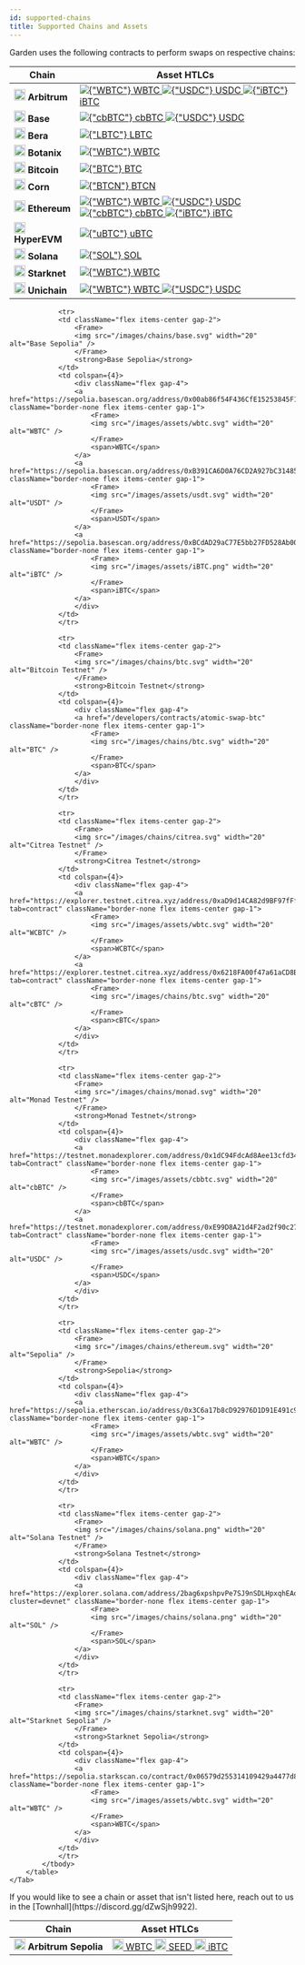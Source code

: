 ```yaml
---
id: supported-chains
title: Supported Chains and Assets
---
```

Garden uses the following contracts to perform swaps on respective chains:

<Tabs>
    <Tab title="Mainnet">
        <table>
            <thead>
                <tr>
                <th>Chain</th>
                <th colspan="4">Asset HTLCs</th>
                </tr>
            </thead>
            <tbody>
                <tr>
                    <td className="flex items-center gap-2">
                        <Frame>
                            <img src={"/images/chains/arbitrum.svg"} width="20" alt={"Arbitrum"} />
                        </Frame>
                        <strong>Arbitrum</strong>
                    </td>
                    <td colspan={4}>
                        <div className="flex gap-4">
                            <a
                            href={"https://arbiscan.io/address/0x6b6303fab8ec7232b4f2a7b9fa58e5216f608fcb#code"}
                            className="border-none flex items-center gap-1"
                            >
                            <Frame>
                                <img src={"/images/assets/wbtc.svg"} width={20} alt={"WBTC"} />
                            </Frame>
                            <span>WBTC</span>
                            </a>
                            <a
                            href={"https://arbiscan.io/address/0xeae7721d779276eb0f5837e2fe260118724a2ba4#code"}
                            className="border-none flex items-center gap-1"
                            >
                            <Frame>
                                <img src={"/images/assets/usdc.svg"} width={20} alt={"USDC"} />
                            </Frame>
                            <span>USDC</span>
                            </a>
                            <a
                            href={"https://arbiscan.io/address/0xdc74a45e86dedf1ff7c6dac77e0c2f082f9e4f72#code"}
                            className="border-none flex items-center gap-1"
                            >
                            <Frame>
                                <img src={"/images/assets/iBTC.png"} width={20} alt={"iBTC"} />
                            </Frame>
                            <span>iBTC</span>
                            </a>    
                        </div>
                    </td>
                </tr>
                <tr>
                    <td className="flex items-center gap-2">
                        <Frame>
                            <img src={"/images/chains/base.svg"} width="20" alt={"Base"} />
                        </Frame>
                        <strong>Base</strong>
                    </td>
                    <td colspan={4}>
                        <div className="flex gap-4">
                            <a
                            href={"https://basescan.io/address/0xeae7721d779276eb0f5837e2fe260118724a2ba4#code"}
                            className="border-none flex items-center gap-1"
                            >
                            <Frame>
                                <img src={"/images/assets/cbbtc.svg"} width={20} alt={"cbBTC"} />
                            </Frame>
                            <span>cbBTC</span>
                            </a>
                            <a
                            href={"https://basescan.io/address/0xd8a6e3fca403d79b6ad6216b60527f51cc967d39#code"}
                            className="border-none flex items-center gap-1"
                            >
                            <Frame>
                                <img src={"/images/assets/usdc.svg"} width={20} alt={"USDC"} />
                            </Frame>
                            <span>USDC</span>
                            </a>
                        </div>
                    </td>
                </tr>
                <tr>
                    <td className="flex items-center gap-2">
                        <Frame>
                            <img src={"/images/chains/bera.svg"} width="20" alt={"Bera"} />
                        </Frame>
                        <strong>Bera</strong>
                    </td>
                    <td colspan={4}>
                        <div className="flex gap-4">
                            <a
                            href={"https://berascan.com/address/0x39f3294352208905fc6ebf033954E6c6455CdB4C#code"}
                            className="border-none flex items-center gap-1"
                            >
                            <Frame>
                                <img src={"/images/assets/LBTC.svg"} width={20} alt={"LBTC"} />
                            </Frame>
                            <span>LBTC</span>
                            </a>
                        </div>
                    </td>
                </tr>
                <tr>
                    <td className="flex items-center gap-2">
                        <Frame>
                            <img src={"/images/chains/BotanixIcon.jpg"} width="20" alt={"Botanix"} />
                        </Frame>
                        <strong>Botanix</strong>
                    </td>
                    <td colspan={4}>
                        <div className="flex gap-4">
                            <a
                            href={"https://uniscan.xyz/address/0xD8a6E3FCA403d79b6AD6216b60527F51cc967D39"}
                            className="border-none flex items-center gap-1"
                            >
                            <Frame>
                                <img src={"/images/assets/BotanixBTC.png"} width={20} alt={"WBTC"} />
                            </Frame>
                            <span>WBTC</span>
                            </a>
                        </div>
                    </td>
                </tr>
                <tr>
                    <td className="flex items-center gap-2">
                        <Frame>
                            <img src={"/images/chains/btc.svg"} width="20" alt={"Bitcoin"} />
                        </Frame>
                        <strong>Bitcoin</strong>
                    </td>
                    <td colspan={4}>
                        <div className="flex gap-4">
                            <a
                            href={"/developers/contracts/atomic-swap-btc"}
                            className="border-none flex items-center gap-1"
                            >
                            <Frame>
                                <img src={"/images/chains/btc.svg"} width={20} alt={"BTC"} />
                            </Frame>
                            <span>BTC</span>
                            </a>
                        </div>
                    </td>
                </tr>
                <tr>
                    <td className="flex items-center gap-2">
                        <Frame>
                            <img src={"/images/chains/corn.svg"} width="20" alt={"Corn"} />
                        </Frame>
                        <strong>Corn</strong>
                    </td>
                    <td colspan={4}>
                        <div className="flex gap-4">
                            <a
                            href={"https://cornscan.io/address/0xeaE7721d779276eb0f5837e2fE260118724a2Ba4"}
                            className="border-none flex items-center gap-1"
                            >
                            <Frame>
                                <img src={"/images/assets/bitcorn.svg"} width={20} alt={"BTCN"} />
                            </Frame>
                            <span>BTCN</span>
                            </a>
                        </div>
                    </td>
                </tr>
                <tr>
                    <td className="flex items-center gap-2">
                        <Frame>
                            <img src={"/images/chains/ethereum.svg"} width="20" alt={"Ethereum"} />
                        </Frame>
                        <strong>Ethereum</strong>
                    </td>
                    <td colspan={4}>
                        <div className="flex gap-4">
                            <a
                            href={"https://etherscan.io/address/0x795dcb58d1cd4789169d5f938ea05e17eceb68ca#code"}
                            className="border-none flex items-center gap-1"
                            >
                            <Frame>
                                <img src={"/images/assets/wbtc.svg"} width={20} alt={"WBTC"} />
                            </Frame>
                            <span>WBTC</span>
                            </a>
                            <a
                            href={"https://etherscan.io/address/0xd8a6e3fca403d79b6ad6216b60527f51cc967d39#code"}
                            className="border-none flex items-center gap-1"
                            >
                            <Frame>
                                <img src={"/images/assets/usdc.svg"} width={20} alt={"USDC"} />
                            </Frame>
                            <span>USDC</span>
                            </a>
                            <a
                            href={"https://etherscan.io/address/0xeae7721d779276eb0f5837e2fe260118724a2ba4#code"}
                            className="border-none flex items-center gap-1"
                            >
                            <Frame>
                                <img src={"/images/assets/cbbtc.svg"} width={20} alt={"cbBTC"} />
                            </Frame>
                            <span>cbBTC</span>
                            </a>
                            <a
                            href={"https://etherscan.io/address/0xDC74a45e86DEdf1fF7c6dac77e0c2F082f9E4F72#code"}
                            className="border-none flex items-center gap-1"
                            >
                            <Frame>
                                <img src={"/images/assets/iBTC.png"} width={20} alt={"iBTC"} />
                            </Frame>
                            <span>iBTC</span>
                            </a>
                        </div>
                    </td>
                </tr>
                <tr>
                    <td className="flex items-center gap-2">
                        <Frame>
                            <img src={"/images/chains/hyperliquid.svg"} width="20" alt={"HyperEVM"} />
                        </Frame>
                        <strong>HyperEVM</strong>
                    </td>
                    <td colspan={4}>
                        <div className="flex gap-4">
                            <a
                            href={"https://hyperscan.gas.zip/address/0x39f3294352208905fc6ebf033954E6c6455CdB4C?tab=contract"}
                            className="border-none flex items-center gap-1"
                            >
                            <Frame>
                                <img src={"/images/chains/btc.svg"} width={20} alt={"uBTC"} />
                            </Frame>
                            <span>uBTC</span>
                            </a>
                        </div>
                    </td>
                </tr>
                <tr>
                    <td className="flex items-center gap-2">
                        <Frame>
                            <img src={"/images/chains/solana.png"} width="20" alt={"Solana"} />
                        </Frame>
                        <strong>Solana</strong>
                    </td>
                    <td colspan={4}>
                        <div className="flex gap-4">
                            <a
                            href={"https://explorer.solana.com/address/2bag6xpshpvPe7SJ9nSDLHpxqhEAoHPGpEkjNSv7gxoF"}
                            className="border-none flex items-center gap-1"
                            >
                            <Frame>
                                <img src={"/images/chains/solana.png"} width={20} alt={"SOL"} />
                            </Frame>
                            <span>SOL</span>
                            </a>
                        </div>
                    </td>
                </tr>
                <tr>
                    <td className="flex items-center gap-2">
                        <Frame>
                            <img src={"/images/chains/starknet.svg"} width="20" alt={"Starknet"} />
                        </Frame>
                        <strong>Starknet</strong>
                    </td>
                    <td colspan={4}>
                        <div className="flex gap-4">
                            <a
                            href={"https://starkscan.co/contract/0x07defd8eb3b770005ab1ca5f89ad31f98fb5bc3c52deaeafd130be3b49f967b4#overview"}
                            className="border-none flex items-center gap-1"
                            >
                            <Frame>
                                <img src={"/images/assets/wbtc.svg"} width={20} alt={"WBTC"} />
                            </Frame>
                            <span>WBTC</span>
                            </a>
                        </div>
                    </td>
                </tr>
                <tr>
                    <td className="flex items-center gap-2">
                        <Frame>
                            <img src={"/images/chains/unichain.svg"} width="20" alt={"Unichain"} />
                        </Frame>
                        <strong>Unichain</strong>
                    </td>
                    <td colspan={4}>
                        <div className="flex gap-4">
                            <a
                            href={"https://uniscan.xyz/address/0xD8a6E3FCA403d79b6AD6216b60527F51cc967D39"}
                            className="border-none flex items-center gap-1"
                            >
                            <Frame>
                                <img src={"/images/assets/wbtc.svg"} width={20} alt={"WBTC"} />
                            </Frame>
                            <span>WBTC</span>
                            </a>
                            <a
                            href={"https://uniscan.xyz/address/0x795Dcb58d1cd4789169D5F938Ea05E17ecEB68cA"}
                            className="border-none flex items-center gap-1"
                            >
                            <Frame>
                                <img src={"/images/assets/usdc.svg"} width={20} alt={"USDC"} />
                            </Frame>
                            <span>USDC</span>
                            </a>
                        </div>
                    </td>
                </tr>
            </tbody>
        </table>
    </Tab>
    <Tab title="Testnet">
        <table>
            <thead>
                <tr>
                <th>Chain</th>
                <th colspan="4">Asset HTLCs</th>
                </tr>
            </thead>
            <tbody>
                <tr>
                <td className="flex items-center gap-2">
                    <Frame>
                    <img src="/images/chains/arbitrum.svg" width="20" alt="Arbitrum Sepolia" />
                    </Frame>
                    <strong>Arbitrum Sepolia</strong>
                </td>
                <td colspan={4}>
                    <div className="flex gap-4">
                    <a href="https://sepolia.arbiscan.io/address/0x1cd0bBd55fD66B4C5F7dfE434eFD009C09e628d1" className="border-none flex items-center gap-1">
                        <Frame>
                        <img src="/images/assets/wbtc.svg" width="20" alt="WBTC" />
                        </Frame>
                        <span>WBTC</span>
                    </a>
                    <a href="https://sepolia.arbiscan.io/address/0xD5FeDb4ceCB0F1D32788a190d9EB47D94D23eE4e" className="border-none flex items-center gap-1">
                        <Frame>
                        <img src="/images/assets/seed.svg" width="20" alt="SEED" />
                        </Frame>
                        <span>SEED</span>
                    </a>
                    <a href="https://sepolia.arbiscan.io/address/0xDfe6D9363EE96152D39391009a6723819D9E25EB" className="border-none flex items-center gap-1">
                        <Frame>
                        <img src="/images/assets/iBTC.png" width="20" alt="iBTC" />
                        </Frame>
                        <span>iBTC</span>
                    </a>
                    </div>
                </td>
                </tr>

                <tr>
                <td className="flex items-center gap-2">
                    <Frame>
                    <img src="/images/chains/base.svg" width="20" alt="Base Sepolia" />
                    </Frame>
                    <strong>Base Sepolia</strong>
                </td>
                <td colspan={4}>
                    <div className="flex gap-4">
                    <a href="https://sepolia.basescan.org/address/0x00ab86f54F436CfE15253845F139955ae0C00bAf" className="border-none flex items-center gap-1">
                        <Frame>
                        <img src="/images/assets/wbtc.svg" width="20" alt="WBTC" />
                        </Frame>
                        <span>WBTC</span>
                    </a>
                    <a href="https://sepolia.basescan.org/address/0xB391CA6D0A76CD2A927bC314856E8a374a225CFc" className="border-none flex items-center gap-1">
                        <Frame>
                        <img src="/images/assets/usdt.svg" width="20" alt="USDT" />
                        </Frame>
                        <span>USDT</span>
                    </a>
                    <a href="https://sepolia.basescan.org/address/0xBCdAD29aC77E5bb27FD528Ab0045AF630259FE4f" className="border-none flex items-center gap-1">
                        <Frame>
                        <img src="/images/assets/iBTC.png" width="20" alt="iBTC" />
                        </Frame>
                        <span>iBTC</span>
                    </a>
                    </div>
                </td>
                </tr>

                <tr>
                <td className="flex items-center gap-2">
                    <Frame>
                    <img src="/images/chains/btc.svg" width="20" alt="Bitcoin Testnet" />
                    </Frame>
                    <strong>Bitcoin Testnet</strong>
                </td>
                <td colspan={4}>
                    <div className="flex gap-4">
                    <a href="/developers/contracts/atomic-swap-btc" className="border-none flex items-center gap-1">
                        <Frame>
                        <img src="/images/chains/btc.svg" width="20" alt="BTC" />
                        </Frame>
                        <span>BTC</span>
                    </a>
                    </div>
                </td>
                </tr>

                <tr>
                <td className="flex items-center gap-2">
                    <Frame>
                    <img src="/images/chains/citrea.svg" width="20" alt="Citrea Testnet" />
                    </Frame>
                    <strong>Citrea Testnet</strong>
                </td>
                <td colspan={4}>
                    <div className="flex gap-4">
                    <a href="https://explorer.testnet.citrea.xyz/address/0xaD9d14CA82d9BF97fFf745fFC7d48172A1c0969E?tab=contract" className="border-none flex items-center gap-1">
                        <Frame>
                        <img src="/images/assets/wbtc.svg" width="20" alt="WCBTC" />
                        </Frame>
                        <span>WCBTC</span>
                    </a>
                    <a href="https://explorer.testnet.citrea.xyz/address/0x6218FA00f47a61aCD8B46D6f1b15c4D730F803F2?tab=contract" className="border-none flex items-center gap-1">
                        <Frame>
                        <img src="/images/chains/btc.svg" width="20" alt="cBTC" />
                        </Frame>
                        <span>cBTC</span>
                    </a>
                    </div>
                </td>
                </tr>

                <tr>
                <td className="flex items-center gap-2">
                    <Frame>
                    <img src="/images/chains/monad.svg" width="20" alt="Monad Testnet" />
                    </Frame>
                    <strong>Monad Testnet</strong>
                </td>
                <td colspan={4}>
                    <div className="flex gap-4">
                    <a href="https://testnet.monadexplorer.com/address/0x1dC94FdcAd8Aee13cfd34Db8a26d26E31572805c?tab=Contract" className="border-none flex items-center gap-1">
                        <Frame>
                        <img src="/images/assets/cbbtc.svg" width="20" alt="cbBTC" />
                        </Frame>
                        <span>cbBTC</span>
                    </a>
                    <a href="https://testnet.monadexplorer.com/address/0xE99D8A21d4F2ad2f90c279c869311503f9e25867?tab=Contract" className="border-none flex items-center gap-1">
                        <Frame>
                        <img src="/images/assets/usdc.svg" width="20" alt="USDC" />
                        </Frame>
                        <span>USDC</span>
                    </a>
                    </div>
                </td>
                </tr>

                <tr>
                <td className="flex items-center gap-2">
                    <Frame>
                    <img src="/images/chains/ethereum.svg" width="20" alt="Sepolia" />
                    </Frame>
                    <strong>Sepolia</strong>
                </td>
                <td colspan={4}>
                    <div className="flex gap-4">
                    <a href="https://sepolia.etherscan.io/address/0x3C6a17b8cD92976D1D91E491c93c98cd81998265" className="border-none flex items-center gap-1">
                        <Frame>
                        <img src="/images/assets/wbtc.svg" width="20" alt="WBTC" />
                        </Frame>
                        <span>WBTC</span>
                    </a>
                    </div>
                </td>
                </tr>

                <tr>
                <td className="flex items-center gap-2">
                    <Frame>
                    <img src="/images/chains/solana.png" width="20" alt="Solana Testnet" />
                    </Frame>
                    <strong>Solana Testnet</strong>
                </td>
                <td colspan={4}>
                    <div className="flex gap-4">
                    <a href="https://explorer.solana.com/address/2bag6xpshpvPe7SJ9nSDLHpxqhEAoHPGpEkjNSv7gxoF?cluster=devnet" className="border-none flex items-center gap-1">
                        <Frame>
                        <img src="/images/chains/solana.png" width="20" alt="SOL" />
                        </Frame>
                        <span>SOL</span>
                    </a>
                    </div>
                </td>
                </tr>

                <tr>
                <td className="flex items-center gap-2">
                    <Frame>
                    <img src="/images/chains/starknet.svg" width="20" alt="Starknet Sepolia" />
                    </Frame>
                    <strong>Starknet Sepolia</strong>
                </td>
                <td colspan={4}>
                    <div className="flex gap-4">
                    <a href="https://sepolia.starkscan.co/contract/0x06579d255314109429a4477d89629bc2b94f529ae01979c2f8014f9246482603" className="border-none flex items-center gap-1">
                        <Frame>
                        <img src="/images/assets/wbtc.svg" width="20" alt="WBTC" />
                        </Frame>
                        <span>WBTC</span>
                    </a>
                    </div>
                </td>
                </tr>
            </tbody>
        </table>
    </Tab>
</Tabs>

<Tip>
    If you would like to see a chain or asset that isn't listed here, reach out to us in the [Townhall](https://discord.gg/dZwSjh9922).
</Tip>
